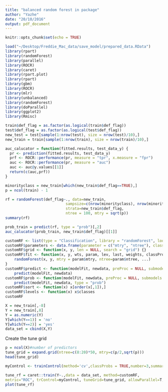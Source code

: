 ```yaml
---
title: "balanced random forest in package"
author: "Yazhe"
date: "20/10/2016"
output: pdf_document
---
```


```r
knitr::opts_chunk$set(echo = TRUE)
```

```r
load("~/Desktop/Freddie_Mac_data/save_model/prepared_data.RData")
library(rpart)
library(randomForest)
library(parallel)
library(ROCR)
library(caret)
library(rpart.plot)
library(rpart)
library(gbm)
library(ROCR)
library(mlr)
library(unbalanced)
library(randomForest)
library(doParallel) 
library(ggplot2)
library(Rmisc) 
```

```r
train$def_flag = as.factor(as.logical(train$def_flag))
test$def_flag = as.factor(as.logical(test$def_flag))
new_test = test[sample(1:nrow(test), size = nrow(test)/10),]
new_train = train[sample(1:nrow(train), size = nrow(train)/10),]
```

```r
auc_calucator = function(fitted.results, test_data_y) {
  pr <- prediction(fitted.results, test_data_y)
  prf <- ROCR::performance(pr, measure = "tpr", x.measure = "fpr")
  auc <- ROCR::performance(pr, measure = "auc")
  auc <- auc@y.values[[1]]
  return(c(auc,prf))
}
```

```r
minorityclass = new_train[which(new_train$def_flag==TRUE),]
p = ncol(train) - 1

rf = randomForest(def_flag~., data=new_train, 
                           sampsize=c(nrow(minorityclass), nrow(minorityclass)), 
                           strata=new_train$def_flag, 
                           ntree = 100, mtry = sqrt(p))
summary(rf)

prob_train = predict(rf, type = "prob")[,2]
auc_calucator(prob_train, new_train$def_flag)[[1]]
```

```r
customRF <- list(type = "Classification", library = "randomForest", loop = NULL)
customRF$parameters <- data.frame(parameter = c("mtry", "ntree"), class = rep("numeric", 2), label = c("mtry", "ntree"))
customRF$grid <- function(x, y, len = NULL, search = "grid") {}
customRF$fit <- function(x, y, wts, param, lev, last, weights, classProbs, ...) {
    randomForest(x, y, mtry = param$mtry, ntree=param$ntree, ...)
}
customRF$predict <- function(modelFit, newdata, preProc = NULL, submodels = NULL)
    predict(modelFit, newdata)
customRF$prob <- function(modelFit, newdata, preProc = NULL, submodels = NULL)
    predict(modelFit, newdata, type = "prob")
customRF$sort <- function(x) x[order(x[,1]),]
customRF$levels <- function(x) x$classes
customRF
```

```r
X = new_train[,-8]
Y = new_train[,8]
Y = as.numeric(Y)
Y[which(Y==1)] = 'no'
Y[which(Y==2)] = 'yes'
data_set = cbind(X,Y)
```

Create the tune grid
```r
p = ncol(X)#number of predictors
tune_grid = expand.grid(ntree=c(8:20)*50, mtry=c(p/2,sqrt(p)))
head(tune_grid)

myControl <- trainControl(method='cv',classProbs = TRUE,number=3,summaryFunction = twoClassSummary)
```

```r
tune_rf = caret::train(Y~.,data = data_set, method=customRF,  
metric="ROC", trControl=myControl, tuneGrid=tune_grid, allowParallel=T,sampsize=c(nrow(minorityclass), nrow(minorityclass)),strata=data_set$Y)
plot(tune_rf)
```
